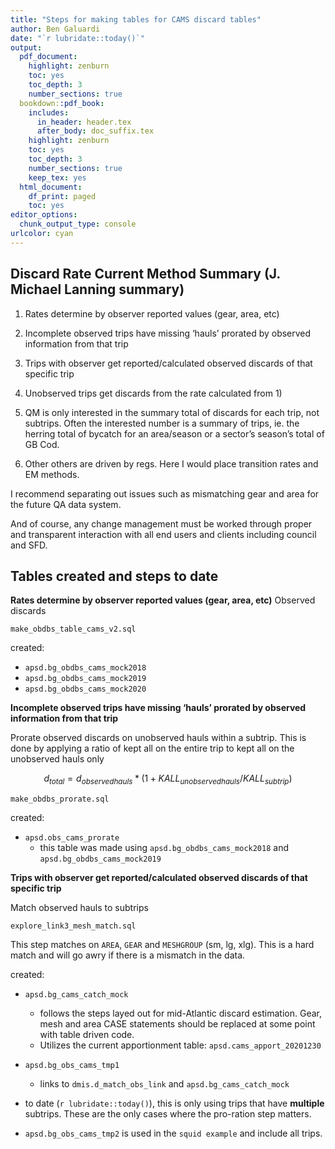 ```yaml
---
title: "Steps for making tables for CAMS discard tables"
author: Ben Galuardi
date: "`r lubridate::today()`"
output:
  pdf_document: 
    highlight: zenburn
    toc: yes
    toc_depth: 3
    number_sections: true
  bookdown::pdf_book:
    includes:
      in_header: header.tex
      after_body: doc_suffix.tex
    highlight: zenburn
    toc: yes
    toc_depth: 3
    number_sections: true
    keep_tex: yes
  html_document:
    df_print: paged
    toc: yes
editor_options: 
  chunk_output_type: console
urlcolor: cyan
---
```


\newpage

## Discard Rate Current Method Summary (J. Michael Lanning summary)

1) Rates determine by observer reported values (gear, area, etc)
2) Incomplete observed trips have missing 'hauls' prorated by observed information from that trip
3) Trips with observer get reported/calculated observed discards   of that specific trip
4) Unobserved trips get discards from the rate calculated from 1)
5) QM is only interested in the summary total of discards for each trip, not subtrips. Often the interested number is a summary of trips, ie. the herring total of bycatch for an area/season or a sector's season's total of GB Cod.

6) Other others are driven by regs. Here I would place transition rates and EM methods.

I recommend separating out issues such as mismatching gear and area for the future QA data system. 

And of course, any change management must be worked through proper and transparent interaction with all end users and clients including council and  SFD.


## Tables created and steps to date

**Rates determine by observer reported values (gear, area, etc)**
Observed discards

`make_obdbs_table_cams_v2.sql`

created: 

* `apsd.bg_obdbs_cams_mock2018`
* `apsd.bg_obdbs_cams_mock2019`
* `apsd.bg_obdbs_cams_mock2020`

**Incomplete observed trips have missing 'hauls' prorated by observed information from that trip**

Prorate observed discards on unobserved hauls within a subtrip.
This is done by applying a ratio of kept all on the entire trip to kept all on the unobserved hauls only

$$d_{total} = d_{observedhauls}*(1+KALL_{unobserved hauls}/KALL_{subtrip})$$

`make_obdbs_prorate.sql`

created:

* `apsd.obs_cams_prorate`  
	+ this table was made using  `apsd.bg_obdbs_cams_mock2018` and `apsd.bg_obdbs_cams_mock2019`

**Trips with observer get reported/calculated observed discards of that specific trip**

Match observed hauls to subtrips

`explore_link3_mesh_match.sql`

This step matches on `AREA`, `GEAR` and `MESHGROUP` (sm, lg, xlg). This is a hard match and will go awry if there is a mismatch in the data.


created: 

* `apsd.bg_cams_catch_mock`
	+ follows the steps layed out for mid-Atlantic discard estimation. Gear, mesh and area CASE statements should be replaced at some point with table driven code.  
	+ Utilizes the current apportionment table: `apsd.cams_apport_20201230`
* `apsd.bg_obs_cams_tmp1`
	+ links to `dmis.d_match_obs_link` and `apsd.bg_cams_catch_mock`
* to date (`r lubridate::today()`), this is only using trips that have **multiple** subtrips. These are the only cases where the pro-ration step matters. 

*  `apsd.bg_obs_cams_tmp2` is used in the `squid example` and include all trips. 

<!-- **Unobserved trips get discards from the rate calculated from 1)** -->




```r

```

